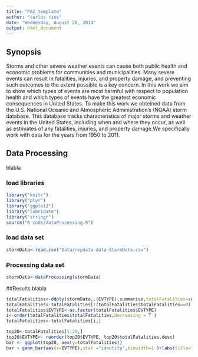 ```yaml
---
title: "PA2_template"
author: "carlos rios"
date: "Wednesday, August 20, 2014"
output: html_document
---
```

## Synopsis

Storms and other severe weather events can cause both public health and economic problems for communities and municipalities. Many severe events can result in fatalities, injuries, and property damage, and preventing such outcomes to the extent possible is a key concern.
In this work we aim to show  which types of events are most harmful with respect to population health and which types of events have the greatest economic consequences in United States. To make this work we obteined data from the U.S. National Oceanic and Atmospheric Administration's (NOAA) storm database. This database tracks characteristics of major storms and weather events in the United States, including when and where they occur, as well as estimates of any fatalities, injuries, and property damage.We specifically work with data for the years from 1950 to 2011.

## Data Processing
blabla

### load libraries
```r
library("knitr")
library("plyr")
library("ggplot2")
library("lubridate")
library("stringr")
source("R code/dataProcessing.R")
```
### load data set

```r
stormData<-read.csv("Data/repdata-data-StormData.csv")

```
### Processing data set
```r
stormData<-dataProcessing(stormData)
```

##Results 
blabla

```r
totalFatalities<-ddply(stormData,.(EVTYPE),summarise,totalFatalities=sum(FATALITIES))
totalFatalities<-totalFatalities[!(totalFatalities$totalFatalities==0),]
totalFatalities$EVTYPE<-as.factor(totalFatalities$EVTYPE)
i<-order(totalFatalities$totalFatalities,decreasing = T )
totalFatalities<-totalFatalities[i,]
```

```r
top20<-totalFatalities[1:20,]
top20$EVTYPE<- reorder(top20$EVTYPE, top20$totalFatalities,desc)
bar <- ggplot(top20, aes(y=totalFatalities))
bar + geom_bar(aes(x=EVTYPE),stat ="identity",binwidth=1 )+labs(title="20 first Event type and injuries",y="total injuries",x="")+theme(axis.text.x = element_text(hjust=1,angle = 45))

```

